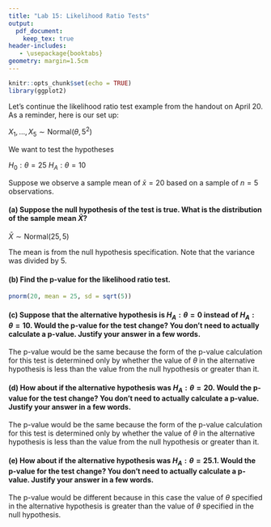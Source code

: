 ```yaml
---
title: "Lab 15: Likelihood Ratio Tests"
output:
  pdf_document:
    keep_tex: true
header-includes:
   - \usepackage{booktabs}
geometry: margin=1.5cm
---
```


```r
knitr::opts_chunk$set(echo = TRUE)
library(ggplot2)
```

Let's continue the likelihood ratio test example from the handout on April 20.  As a reminder, here is our set up:

$X_1, \ldots, X_5 \sim \text{Normal}(\theta, 5^2)$

We want to test the hypotheses

$H_0: \theta = 25$
$H_A: \theta = 10$

Suppose we observe a sample mean of $\bar{x} = 20$ based on a sample of $n = 5$ observations.

#### (a) Suppose the null hypothesis of the test is true.  What is the distribution of the sample mean $\bar{X}$?

$\bar{X} \sim \text{Normal}(25, 5)$

The mean is from the null hypothesis specification.  Note that the variance was divided by 5.

#### (b) Find the p-value for the likelihood ratio test.

```r
pnorm(20, mean = 25, sd = sqrt(5))
```

#### (c) Suppose that the alternative hypothesis is $H_A: \theta = 0$ instead of $H_A: \theta = 10$.  Would the p-value for the test change?  You don't need to actually calculate a p-value.  Justify your answer in a few words.

The p-value would be the same because the form of the p-value calculation for this test is determined only by whether the value of $\theta$ in the alternative hypothesis is less than the value from the null hypothesis or greater than it.

#### (d) How about if the alternative hypothesis was $H_A: \theta = 20$.  Would the p-value for the test change?  You don't need to actually calculate a p-value.  Justify your answer in a few words.

The p-value would be the same because the form of the p-value calculation for this test is determined only by whether the value of $\theta$ in the alternative hypothesis is less than the value from the null hypothesis or greater than it.

#### (e) How about if the alternative hypothesis was $H_A: \theta = 25.1$.  Would the p-value for the test change?  You don't need to actually calculate a p-value.  Justify your answer in a few words.

The p-value would be different because in this case the value of $\theta$ specified in the alternative hypothesis is greater than the value of $\theta$ specified in the null hypothesis.
